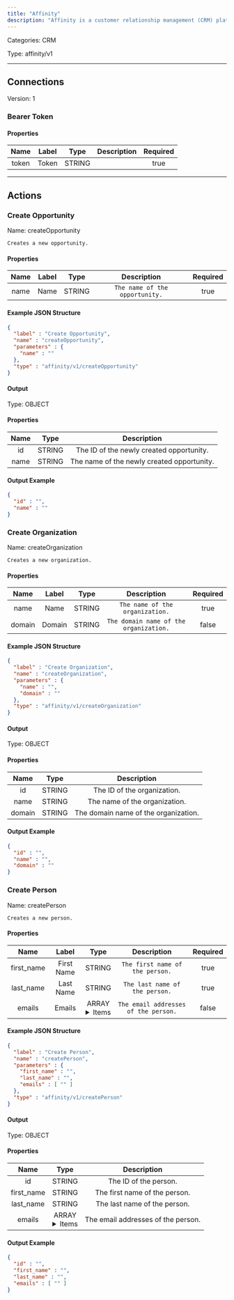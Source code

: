 ```yaml
---
title: "Affinity"
description: "Affinity is a customer relationship management (CRM) platform that leverages relationship intelligence to help businesses strengthen connections and drive engagement with client and prospects."
---
```



Categories: CRM


Type: affinity/v1

<hr />



## Connections

Version: 1


### Bearer Token

#### Properties

|      Name       |      Label     |     Type     |     Description     | Required |
|:---------------:|:--------------:|:------------:|:-------------------:|:--------:|
| token | Token | STRING |  | true |





<hr />



## Actions


### Create Opportunity
Name: createOpportunity

`Creates a new opportunity.`

#### Properties

|      Name       |      Label     |     Type     |     Description     | Required |
|:---------------:|:--------------:|:------------:|:-------------------:|:--------:|
| name | Name | STRING | `The name of the opportunity.` | true |

#### Example JSON Structure
```json
{
  "label" : "Create Opportunity",
  "name" : "createOpportunity",
  "parameters" : {
    "name" : ""
  },
  "type" : "affinity/v1/createOpportunity"
}
```

#### Output



Type: OBJECT


#### Properties

|     Name     |     Type     |     Description     |
|:------------:|:------------:|:-------------------:|
| id | STRING | The ID of the newly created opportunity. |
| name | STRING | The name of the newly created opportunity. |




#### Output Example
```json
{
  "id" : "",
  "name" : ""
}
```


### Create Organization
Name: createOrganization

`Creates a new organization.`

#### Properties

|      Name       |      Label     |     Type     |     Description     | Required |
|:---------------:|:--------------:|:------------:|:-------------------:|:--------:|
| name | Name | STRING | `The name of the organization.` | true |
| domain | Domain | STRING | `The domain name of the organization.` | false |

#### Example JSON Structure
```json
{
  "label" : "Create Organization",
  "name" : "createOrganization",
  "parameters" : {
    "name" : "",
    "domain" : ""
  },
  "type" : "affinity/v1/createOrganization"
}
```

#### Output



Type: OBJECT


#### Properties

|     Name     |     Type     |     Description     |
|:------------:|:------------:|:-------------------:|
| id | STRING | The ID of the organization. |
| name | STRING | The name of the organization. |
| domain | STRING | The domain name of the organization. |




#### Output Example
```json
{
  "id" : "",
  "name" : "",
  "domain" : ""
}
```


### Create Person
Name: createPerson

`Creates a new person.`

#### Properties

|      Name       |      Label     |     Type     |     Description     | Required |
|:---------------:|:--------------:|:------------:|:-------------------:|:--------:|
| first_name | First Name | STRING | `The first name of the person.` | true |
| last_name | Last Name | STRING | `The last name of the person.` | true |
| emails | Emails | ARRAY <details> <summary> Items </summary> [STRING] </details> | `The email addresses of the person.` | false |

#### Example JSON Structure
```json
{
  "label" : "Create Person",
  "name" : "createPerson",
  "parameters" : {
    "first_name" : "",
    "last_name" : "",
    "emails" : [ "" ]
  },
  "type" : "affinity/v1/createPerson"
}
```

#### Output



Type: OBJECT


#### Properties

|     Name     |     Type     |     Description     |
|:------------:|:------------:|:-------------------:|
| id | STRING | The ID of the person. |
| first_name | STRING | The first name of the person. |
| last_name | STRING | The last name of the person. |
| emails | ARRAY <details> <summary> Items </summary> [STRING] </details> | The email addresses of the person. |




#### Output Example
```json
{
  "id" : "",
  "first_name" : "",
  "last_name" : "",
  "emails" : [ "" ]
}
```




